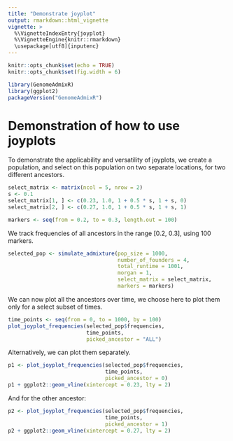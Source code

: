 ```yaml
---
title: "Demonstrate joyplot"
output: rmarkdown::html_vignette
vignette: >
  %\VignetteIndexEntry{joyplot}
  %\VignetteEngine{knitr::rmarkdown}
  \usepackage[utf8]{inputenc}
---
```


```r
knitr::opts_chunk$set(echo = TRUE)
knitr::opts_chunk$set(fig.width = 6)
```

```r
library(GenomeAdmixR)
library(ggplot2)
packageVersion("GenomeAdmixR")
```

# Demonstration of how to use joyplots
To demonstrate the applicability and versatility of joyplots, we create a 
population, and select on this population on two separate locations, for two 
different ancestors.

```r
select_matrix <- matrix(ncol = 5, nrow = 2)
s <- 0.1
select_matrix[1, ] <- c(0.23, 1.0, 1 + 0.5 * s, 1 + s, 0)
select_matrix[2, ] <- c(0.27, 1.0, 1 + 0.5 * s, 1 + s, 1)

markers <- seq(from = 0.2, to = 0.3, length.out = 100)
```
We track frequencies of all ancestors in the range [0.2, 0.3], using 100 
markers.

```r
selected_pop <- simulate_admixture(pop_size = 1000,
                                   number_of_founders = 4,
                                   total_runtime = 1001,
                                   morgan = 1,
                                   select_matrix = select_matrix,
                                   markers = markers)
```
We can now plot all the ancestors over time, we choose here to plot them only 
for a select subset of times.

```r
time_points <- seq(from = 0, to = 1000, by = 100)
plot_joyplot_frequencies(selected_pop$frequencies,
                         time_points,
                         picked_ancestor = "ALL")
```

Alternatively, we can plot them separately.
```r
p1 <- plot_joyplot_frequencies(selected_pop$frequencies,
                               time_points,
                               picked_ancestor = 0)
p1 + ggplot2::geom_vline(xintercept = 0.23, lty = 2)
```
And for the other ancestor:
```r
p2 <- plot_joyplot_frequencies(selected_pop$frequencies,
                               time_points,
                               picked_ancestor = 1)
p2 + ggplot2::geom_vline(xintercept = 0.27, lty = 2)
```
